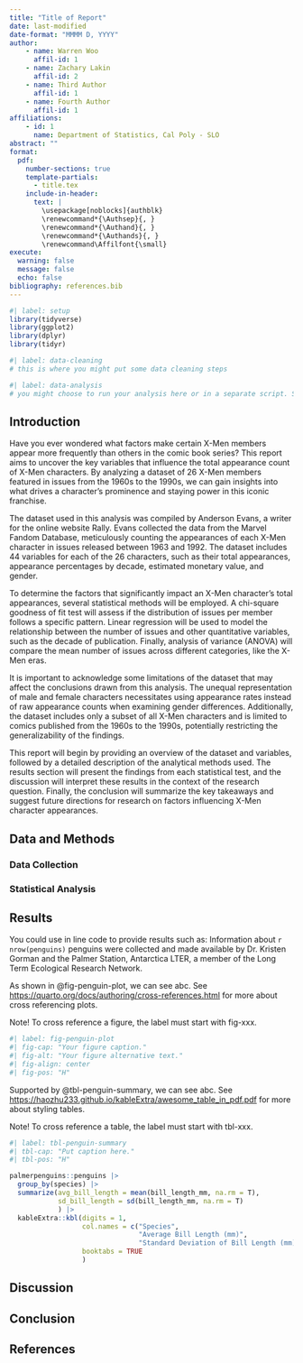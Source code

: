 ---
title: "Title of Report"
date: last-modified
date-format: "MMMM D, YYYY"
author: 
    - name: Warren Woo
      affil-id: 1
    - name: Zachary Lakin
      affil-id: 2
    - name: Third Author
      affil-id: 1
    - name: Fourth Author
      affil-id: 1
affiliations:
    - id: 1
      name: Department of Statistics, Cal Poly - SLO
abstract: ""
format: 
  pdf:
    number-sections: true
    template-partials: 
      - title.tex
    include-in-header:
      text: |
        \usepackage[noblocks]{authblk}
        \renewcommand*{\Authsep}{, }
        \renewcommand*{\Authand}{, }
        \renewcommand*{\Authands}{, }
        \renewcommand\Affilfont{\small}
execute: 
  warning: false
  message: false
  echo: false
bibliography: references.bib
---

```{r}
#| label: setup
library(tidyverse)
library(ggplot2)
library(dplyr)
library(tidyr)
```

```{r}
#| label: data-cleaning
# this is where you might put some data cleaning steps
```

```{r}
#| label: data-analysis
# you might choose to run your analysis here or in a separate script. Save your output for later.
```

## Introduction {#intro}

Have you ever wondered what factors make certain X-Men members appear more frequently than others in the comic book series? This report aims to uncover the key variables that influence the total appearance count of X-Men characters. By analyzing a dataset of 26 X-Men members featured in issues from the 1960s to the 1990s, we can gain insights into what drives a character's prominence and staying power in this iconic franchise.

The dataset used in this analysis was compiled by Anderson Evans, a writer for the online website Rally. Evans collected the data from the Marvel Fandom Database, meticulously counting the appearances of each X-Men character in issues released between 1963 and 1992. The dataset includes 44 variables for each of the 26 characters, such as their total appearances, appearance percentages by decade, estimated monetary value, and gender.

To determine the factors that significantly impact an X-Men character's total appearances, several statistical methods will be employed. A chi-square goodness of fit test will assess if the distribution of issues per member follows a specific pattern. Linear regression will be used to model the relationship between the number of issues and other quantitative variables, such as the decade of publication. Finally, analysis of variance (ANOVA) will compare the mean number of issues across different categories, like the X-Men eras.

It is important to acknowledge some limitations of the dataset that may affect the conclusions drawn from this analysis. The unequal representation of male and female characters necessitates using appearance rates instead of raw appearance counts when examining gender differences. Additionally, the dataset includes only a subset of all X-Men characters and is limited to comics published from the 1960s to the 1990s, potentially restricting the generalizability of the findings.

This report will begin by providing an overview of the dataset and variables, followed by a detailed description of the analytical methods used. The results section will present the findings from each statistical test, and the discussion will interpret these results in the context of the research question. Finally, the conclusion will summarize the key takeaways and suggest future directions for research on factors influencing X-Men character appearances.


## Data and Methods

### Data Collection

### Statistical Analysis

## Results {#results}

You could use in line code to provide results such as: Information about `r nrow(penguins)` penguins were collected and made available by Dr. Kristen Gorman and the Palmer Station, Antarctica LTER, a member of the Long Term Ecological Research Network.

As shown in @fig-penguin-plot, we can see abc. See <https://quarto.org/docs/authoring/cross-references.html> for more about cross referencing plots.

Note! To cross reference a figure, the label must start with fig-xxx.

```{r}
#| label: fig-penguin-plot
#| fig-cap: "Your figure caption."
#| fig-alt: "Your figure alternative text."
#| fig-align: center
#| fig-pos: "H"


```
Supported by @tbl-penguin-summary, we can see abc. See <https://haozhu233.github.io/kableExtra/awesome_table_in_pdf.pdf> for more about styling tables.

Note! To cross reference a table, the label must start with tbl-xxx.

```{r}
#| label: tbl-penguin-summary
#| tbl-cap: "Put caption here."
#| tbl-pos: "H"

palmerpenguins::penguins |> 
  group_by(species) |> 
  summarize(avg_bill_length = mean(bill_length_mm, na.rm = T),
            sd_bill_length = sd(bill_length_mm, na.rm = T)
            ) |> 
  kableExtra::kbl(digits = 1,
                  col.names = c("Species", 
                                "Average Bill Length (mm)",
                                "Standard Deviation of Bill Length (mm)"),
                  booktabs = TRUE
                  )
```

## Discussion {#discussion}
 
## Conclusion {#conclusion}

## References {.unnumbered}
